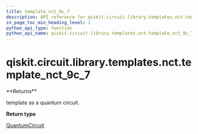 ```yaml
---
title: template_nct_9c_7
description: API reference for qiskit.circuit.library.templates.nct.template_nct_9c_7
in_page_toc_min_heading_level: 1
python_api_type: function
python_api_name: qiskit.circuit.library.templates.nct.template_nct_9c_7
---
```


# qiskit.circuit.library.templates.nct.template\_nct\_9c\_7

<Function id="qiskit.circuit.library.templates.nct.template_nct_9c_7" isDedicatedPage={true} github="https://github.com/qiskit/qiskit/tree/stable/0.18/qiskit/circuit/library/templates/nct/template_nct_9c_7.py" signature="template_nct_9c_7()">
  **Returns**

  template as a quantum circuit.

  **Return type**

  [QuantumCircuit](qiskit.circuit.QuantumCircuit "qiskit.circuit.QuantumCircuit")
</Function>

